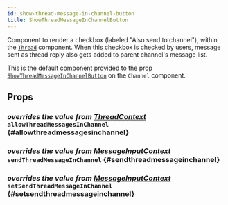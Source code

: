 ```yaml
---
id: show-thread-message-in-channel-button
title: ShowThreadMessageInChannelButton
---
```



Component to render a checkbox (labeled "Also send to channel"), within the [`Thread`](../../thread) component.
When this checkbox is checked by users, message sent as thread reply also gets added to parent channel's message list.

This is the default component provided to the prop [`ShowThreadMessageInChannelButton`](../channel/channel.mdx#showthreadmessageinchannelbutton) on the `Channel` component.

## Props

### <div class="label description">_overrides the value from [ThreadContext](../../../state-and-offline-support/contexts/thread-context#allowthreadmessagesinchannel)_</div> `allowThreadMessagesInChannel` {#allowthreadmessagesinchannel}

<AllowThreadMessagesInChannel />

### <div class="label description">_overrides the value from [MessageInputContext](../../../state-and-offline-support/contexts/message-input-context#sendthreadmessageinchannel)_</div> `sendThreadMessageInChannel` {#sendthreadmessageinchannel}

<SendThreadMessageInChannel />

### <div class="label description">_overrides the value from [MessageInputContext](../../../state-and-offline-support/contexts/message-input-context#setsendthreadmessageinchannel)_</div> `setSendThreadMessageInChannel` {#setsendthreadmessageinchannel}

<SetSendThreadMessageInChannel />
